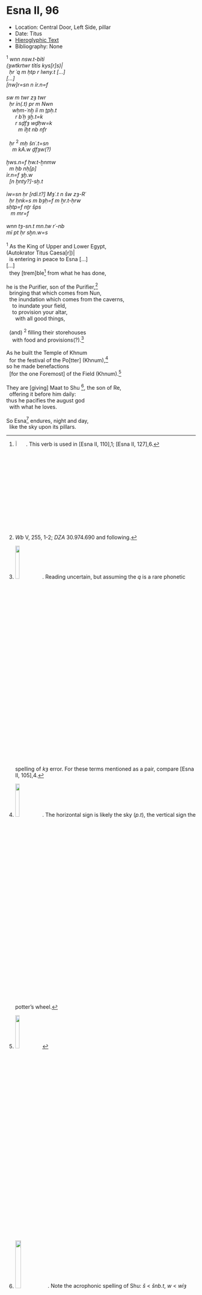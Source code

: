 # Esna II, 96 {-}



- Location: Central Door, Left Side, pillar
- Date: Titus
- [Hieroglyphic Text](https://www.ifao.egnet.net/uploads/publications/enligne/Temples-Esna002.pdf#page=263){target="_blank"}
- Bibliography: None

<style>
  .col2 {
    columns: 2 300px;         /* number of columns and width in pixels*/
    -webkit-columns: 2 300px; /* chrome, safari */
    -moz-columns: 2 300px;    /* firefox */
    -webkit-column-break-inside: avoid;
    -page-break-inside: avoid;
    -break-inside: avoid;
  }

</style>


<div class="col2">

| ^1^ *wnn nsw.t-bỉtỉ  *
| *(ȝwtkrtwr tỉtỉs kys[r]s)|  *
|   *ḥr ʿq m ḥtp r Iwny.t [...]  *
| *[...]  *
| *[nw]r=sn n ỉr.n=f  *
|   
| *sw m twr zȝ twr  *
|   *ḥr ỉn(.t) pr m Nwn  *
|     *wḥm-ʿnḫ ỉỉ m ṯpḥ.t  *
|       *r bʿḥ ȝḫ.t=k  *
|       *r sḏfȝ wḏḥw=k  *
|         *m ỉḫt nb nfr  *
|     
|   *ḥr* ^2^ *mḥ šnʿ.t=sn  *
|     *m kA.w ḏfȝw(?)  *
|   
| *ḫws.n=f ḥw.t-ẖnmw  *
|   *m ḥb nḥ[p]  *
| *ỉr.n=f ȝḫ.w   *
|   *[n ḫnty?]-sḫ.t  *
|   
| *ỉw=sn ḥr [rdỉ.t?] Mȝʿ.t n šw zȝ-Rʿ  *
|   *ḥr ḥnk=s m bȝḥ=f m ẖr.t-ḥrw  *
| *sḥtp=f nṯr šps*
|    *m mr=f  *
|   
| *wnn tȝ-sn.t mn.tw rʿ-nb  *
| *mỉ pt ḥr sḫn.w=s  *
|  
| ^1^ As the King of Upper and Lower Egypt,
| (Autokrator Titus Caesa[r])|
|   is entering in peace to Esna [...]
| [...]
|   they [trem]ble[^fn-96-1] from what he has done,
| 
| he is the Purifier, son of the Purifier,[^fn-96-2]
|   bringing that which comes from Nun,
|   the inundation which comes from the caverns,
|     to inundate your field,
|     to provision your altar,
|       with all good things,
|   
|   (and) ^2^ filling their storehouses
|     with food and provisions(?).[^fn-96-3]
| 
| As he built the Temple of Khnum
|   for the festival of the Po[tter] (Khnum),[^fn-96-4]
| so he made benefactions
|   [for the one Foremost] of the Field (Khnum).[^fn-96-5]
|
| They are [giving] Maat to Shu [^fn-96-6], the son of Re,
|   offering it before him daily:
| thus he pacifies the august god
|   with what he loves.
|
| So Esna[^fn-96-7] endures, night and day,
|   like the sky upon its pillars.

</div>

[^fn-96-1]: ![](images/96_1.png){width=6%}. This verb is used in [Esna II, 110],1; [Esna II, 127],6.
[^fn-96-2]: *Wb* V, 255, 1-2; *DZA* 30.974.690 and following.
[^fn-96-3]: ![](images/96_3.png){width=15%}. Reading uncertain, but assuming the *q* is a rare phonetic spelling of *kȝ* error. For these terms mentioned as a pair, compare [Esna II, 105],4.
[^fn-96-4]: ![](images/96_4.png){width=15%}. The horizontal sign is likely the sky (*p.t*), the vertical sign the potter's wheel.
[^fn-96-5]: ![](images/96_5.png){width=15%}
[^fn-96-6]: ![](images/96_6.png){width=18%}. Note the acrophonic spelling of Shu: *š* < *šnb.t*, *w* < *wỉȝ* (cf. @klotz-baboons, p. 34, n. 8); the divine name Shu is written with an elaborate bark also in [Esna II, 156], 25.
[^fn-96-7]: ![](images/96_7.png){width=10%}

